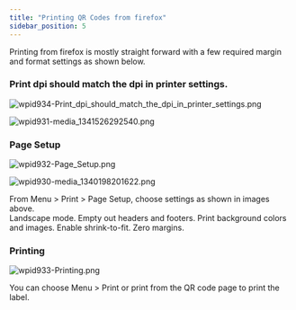 ```yaml
---
title: "Printing QR Codes from firefox"
sidebar_position: 5
---
```


Printing from firefox is mostly straight forward with a few required margin and format settings as shown below.

### Print dpi should match the dpi in printer settings.

![wpid934-Print_dpi_should_match_the_dpi_in_printer_settings.png](/assets/images/wpid934-Print_dpi_should_match_the_dpi_in_printer_settings.png)

![wpid931-media_1341526292540.png](/assets/images/wpid931-media_1341526292540.png)

### Page Setup

![wpid932-Page_Setup.png](/assets/images/wpid932-Page_Setup.png)

![wpid930-media_1340198201622.png](/assets/images/wpid930-media_1340198201622.png)

From Menu > Print > Page Setup, choose settings as shown in images above.  
Landscape mode. Empty out headers and footers. Print background colors and images. Enable shrink-to-fit. Zero margins.

### Printing

![wpid933-Printing.png](/assets/images/wpid933-Printing.png)

You can choose Menu > Print or print from the QR code page to print the label.
